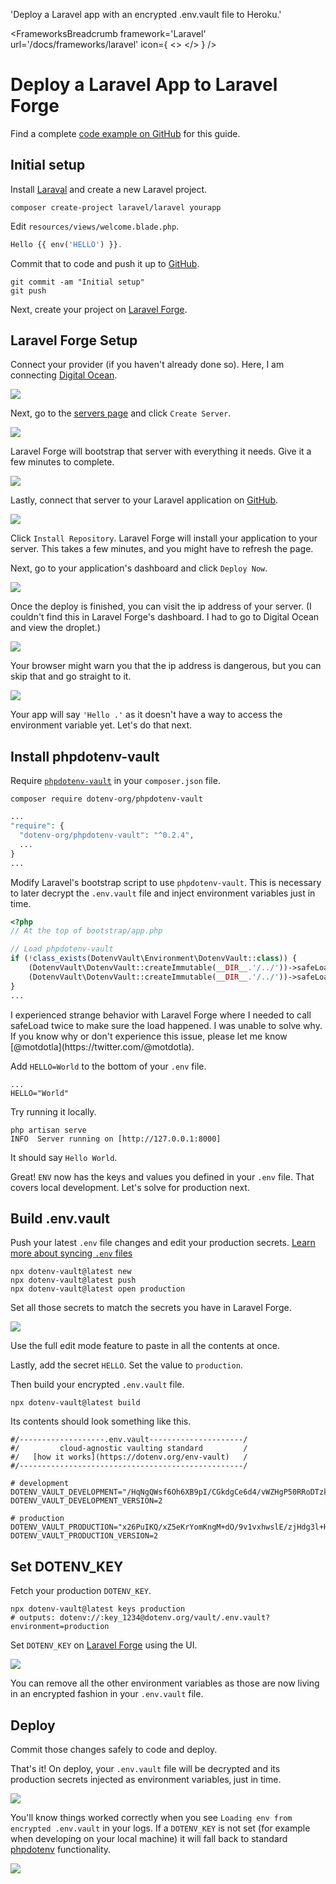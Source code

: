 

  'Deploy a Laravel app with an encrypted .env.vault file to Heroku.'

<FrameworksBreadcrumb framework='Laravel' url='/docs/frameworks/laravel' icon={
  <>
    <LaravelIcon className="h-9 w-9 text-[#CC0000]"/>
    <LaravelForgeIcon className="h-10 w-10 text-[#212936]"/>
  </>
} />
# Deploy a Laravel App to Laravel Forge
<GuideHeading lead={description} />

<Note>
  Find a complete <a href="https://github.com/dotenv-org/examples/tree/master/laravel/laravel-forge">code example on GitHub</a> for this guide.
</Note>

## Initial setup

Install [Laraval](https://laravel.com/docs) and create a new Laravel project.

```
composer create-project laravel/laravel yourapp
```

Edit `resources/views/welcome.blade.php`.

```php {{ title: 'resources/views/welcome.blade.php' }}
Hello {{ env('HELLO') }}.
```

Commit that to code and push it up to [GitHub](https://github.com).

```
git commit -am "Initial setup"
git push
```

Next, create your project on [Laravel Forge](https://forge.laravel.com/).

## Laravel Forge Setup

Connect your provider (if you haven't already done so). Here, I am connecting [Digital Ocean](https://digitalocean.com).

![](/assets/img/docs/laravel-forge-connect-provider.png)

Next, go to the [servers page](https://forge.laravel.com/servers) and click `Create Server`.

![](/assets/img/docs/laravel-forge-create-server.png)

Laravel Forge will bootstrap that server with everything it needs. Give it a few minutes to complete.

![](/assets/img/docs/laravel-forge-server-installing.png)

Lastly, connect that server to your Laravel application on [GitHub](https://github.com).

![](/assets/img/docs/laravel-forge-connect-github.png)

Click `Install Repository`. Laravel Forge will install your application to your server. This takes a few minutes, and you might have to refresh the page.

Next, go to your application's dashboard and click `Deploy Now`.

![](/assets/img/docs/laravel-forge-deploy-now.png)

Once the deploy is finished, you can visit the ip address of your server. (I couldn't find this in Laravel Forge's dashboard. I had to go to Digital Ocean and view the droplet.)

![](/assets/img/docs/laravel-forge-ip-address.png)

Your browser might warn you that the ip address is dangerous, but you can skip that and go straight to it.

![](/assets/img/docs/laravel-forge-hello.png)

Your app will say `'Hello .'` as it doesn't have a way to access the environment variable yet. Let's do that next.

## Install phpdotenv-vault

Require [`phpdotenv-vault`](https://github.com/dotenv-org/phpdotenv-vault) in your `composer.json` file.

```shell
composer require dotenv-org/phpdotenv-vault
```
```php {{ title: 'composer.json' }}
...
"require": {
  "dotenv-org/phpdotenv-vault": "^0.2.4",
  ...
}
...
```

Modify Laravel's bootstrap script to use `phpdotenv-vault`. This is necessary to later decrypt the `.env.vault` file and inject environment variables just in time.

```php {{ title: 'bootstrap/app.php' }}
<?php
// At the top of bootstrap/app.php

// Load phpdotenv-vault
if (!class_exists(DotenvVault\Environment\DotenvVault::class)) {
    (DotenvVault\DotenvVault::createImmutable(__DIR__.'/../'))->safeLoad();
    (DotenvVault\DotenvVault::createImmutable(__DIR__.'/../'))->safeLoad();
}
...
```
<Note>
  I experienced strange behavior with Laravel Forge where I needed to call safeLoad twice to make sure the load happened. I was unable to solve why. If you know why or don't experience this issue, please let me know [@motdotla](https://twitter.com/@motdotla).
</Note>


Add `HELLO=World` to the bottom of your `.env` file.

```shell {{ title: '.env' }}
...
HELLO="World"
```

Try running it locally.

```shell
php artisan serve
INFO  Server running on [http://127.0.0.1:8000]
```

It should say `Hello World`.

<ScreenshotBrowser url='/assets/img/docs/nextjs-hello-world.png' />

Great! `ENV` now has the keys and values you defined in your `.env` file. That covers local development. Let's solve for production next.

## Build .env.vault

Push your latest `.env` file changes and edit your production secrets. [Learn more about syncing `.env` files](/docs/quickstart/sync)

```shell
npx dotenv-vault@latest new
npx dotenv-vault@latest push
npx dotenv-vault@latest open production
```

Set all those secrets to match the secrets you have in Laravel Forge.

![](/assets/img/docs/laravel-forge-site-environment.png)

Use the full edit mode feature to paste in all the contents at once.

<ScreenshotBrowser url="/assets/img/docs/laravel-forge-edit-production.gif" www="www.dotenv.org" />

Lastly, add the secret `HELLO`. Set the value to `production`.

<ScreenshotBrowser url="/assets/img/docs/edit-production-laravel-hello.gif" www="www.dotenv.org" />

Then build your encrypted `.env.vault` file.

```shell
npx dotenv-vault@latest build
```

Its contents should look something like this.

```shell {{ title: '.env.vault' }}
#/-------------------.env.vault---------------------/
#/         cloud-agnostic vaulting standard         /
#/   [how it works](https://dotenv.org/env-vault)   /
#/--------------------------------------------------/

# development
DOTENV_VAULT_DEVELOPMENT="/HqNgQWsf6Oh6XB9pI/CGkdgCe6d4/vWZHgP50RRoDTzkzPQk/xOaQs="
DOTENV_VAULT_DEVELOPMENT_VERSION=2

# production
DOTENV_VAULT_PRODUCTION="x26PuIKQ/xZ5eKrYomKngM+dO/9v1vxhwslE/zjHdg3l+H6q6PheB5GVDVIbZg=="
DOTENV_VAULT_PRODUCTION_VERSION=2
```

## Set DOTENV_KEY

Fetch your production `DOTENV_KEY`.

```shell
npx dotenv-vault@latest keys production
# outputs: dotenv://:key_1234@dotenv.org/vault/.env.vault?environment=production
```

Set `DOTENV_KEY` on [Laravel Forge](https://laravel.forge.com) using the UI.

![](/assets/img/docs/laravel-forge-set-dotenv-key.png)

You can remove all the other environment variables as those are now living in an encrypted fashion in your `.env.vault` file.

## Deploy

Commit those changes safely to code and deploy.

That's it! On deploy, your `.env.vault` file will be decrypted and its production secrets injected as environment variables‚ just in time.

![](/assets/img/docs/laravel-forge-hello-production.png)

You'll know things worked correctly when you see `Loading env from encrypted .env.vault` in your logs. If a `DOTENV_KEY` is not set (for example when developing on your local machine) it will fall back to standard [phpdotenv](https://github.com/vlucas/phpdotenv) functionality.

![](/assets/img/docs/laravel-forge-logs-vault.png)

<WellDone/>
